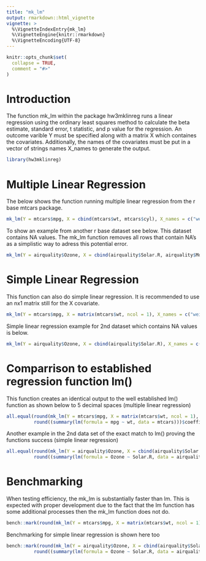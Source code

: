 ```yaml
---
title: "mk_lm"
output: rmarkdown::html_vignette
vignette: >
  %\VignetteIndexEntry{mk_lm}
  %\VignetteEngine{knitr::rmarkdown}
  %\VignetteEncoding{UTF-8}
--- 
```


```r
knitr::opts_chunk$set(
  collapse = TRUE,
  comment = "#>"
)
```

# Introduction
The function mk_lm within the package hw3mklinreg runs a linear regression using the ordinary least squares method to calculate
the beta estimate, standard error, t statistic, and p value for the regression.  An outcome varible Y must be specified along
with a matrix X which containes the covariates.  Additionally, the names of the covariates must be put in a vector of strings
names X_names to generate the output.

```r
library(hw3mklinreg)
```

# Multiple Linear Regression 
The below shows the function running multiple linear regression from the r base mtcars package.

```r
mk_lm(Y = mtcars$mpg, X = cbind(mtcars$wt, mtcars$cyl), X_names = c("weight", "cylinders"))
```

To show an example from another r base dataset see below.  This dataset contains NA values.  The mk_lm function
removes all rows that contain NA's as a simplistic way to adress this potential error.
```r
mk_lm(Y = airquality$Ozone, X = cbind(airquality$Solar.R, airquality$Month), X_names = c("Solar Radiation", "Month"))
```


# Simple Linear Regression
This function can also do simple linear regression.  It is recommended to use an nx1 matrix still for the X covariate.

```r
mk_lm(Y = mtcars$mpg, X = matrix(mtcars$wt, ncol = 1), X_names = c("weight"))
```

Simple linear regression example for 2nd dataset which contains NA values is below.  

```r
mk_lm(Y = airquality$Ozone, X = cbind(airquality$Solar.R), X_names = c("Solar Radiation"))
```

# Comparrison to established regression function lm()
This function creates an identical output to the well established lm() function as shown below to
5 decimal spaces (multiple linear regression)
```r
all.equal(round(mk_lm(Y = mtcars$mpg, X = matrix(mtcars$wt, ncol = 1), X_names = c("weight")),5)[1:12],
          round((summary(lm(formula = mpg ~ wt, data = mtcars)))$coefficients,5)[1:12])
```
Another example in the 2nd data set of the exact match to lm() proving the functions success (simple linear regression)
```r
all.equal(round(mk_lm(Y = airquality$Ozone, X = cbind(airquality$Solar.R), X_names = c("Solar Radiation")),5)[1:8],
          round((summary(lm(formula = Ozone ~ Solar.R, data = airquality)))$coefficients,5)[1:8])
```
# Benchmarking
When testing efficiency, the mk_lm is substantially faster than lm.  This is expected with proper development due to the fact that the lm function has some additional processes then the mk_lm function does not do.

```r
bench::mark(round(mk_lm(Y = mtcars$mpg, X = matrix(mtcars$wt, ncol = 1), X_names = c("weight")),5)[1:12],round((summary(lm(formula = mpg ~ wt, data = mtcars)))$coefficients,5)[1:12], iterations = 1000 )
```
Benchmarking for simple linear regression is shown here too

```r
bench::mark(round(mk_lm(Y = airquality$Ozone, X = cbind(airquality$Solar.R), X_names = c("Solar Radiation")),5)[1:8],
          round((summary(lm(formula = Ozone ~ Solar.R, data = airquality)))$coefficients,5)[1:8], iterations = 1000)
```

